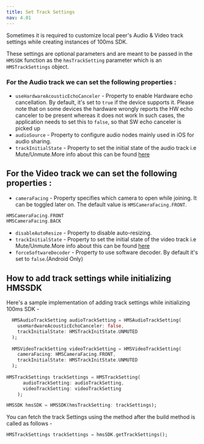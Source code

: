 ```yaml
---
title: Set Track Settings
nav: 4.01
---
```


Sometimes it is required to customize local peer's Audio & Video track settings while creating instances of 100ms SDK.

These settings are optional parameters and are meant to be passed in the `HMSSDK` function as the `hmsTrackSetting` parameter which is an `HMSTrackSettings` object.

### For the Audio track we can set the following properties :

- `useHardwareAcousticEchoCanceler` - Property to enable Hardware echo cancellation. By default, it's set to `true` if the device supports it.
  Please note that on some devices the hardware wrongly reports the HW echo canceler to be present whereas it does not work
  In such cases, the application needs to set this to `false`, so that SW echo canceler is picked up
- `audioSource` - Property to configure audio nodes mainly used in iOS for audio sharing.
- `trackInitialState` - Property to set the initial state of the audio track i.e Mute/Unmute.More info about this can be found [here](../features/join-with-muted-audio-video)

## For the Video track we can set the following properties : 

- `cameraFacing` - Property specifies which camera to open while joining. It can be toggled later on. The default value is `HMSCameraFacing.FRONT`.

```dart
HMSCameraFacing.FRONT
HMSCameraFacing.BACK
```

- `disableAutoResize` - Property to disable auto-resizing.
- `trackInitialState` - Property to set the initial state of the video track i.e Mute/Unmute.More info about this can be found [here](../features/join-with-muted-audio-video)
- `forceSoftwareDecoder` - Property to use software decoder. By default it's set to `false`.(Android Only)

## How to add track settings while initializing HMSSDK 

Here's a sample implementation of adding track settings while initializing 100ms SDK -

```dart
  HMSAudioTrackSetting audioTrackSetting = HMSAudioTrackSetting(
    useHardwareAcousticEchoCanceler: false,
    trackInitialState: HMSTrackInitState.UNMUTED
  );
  
  HMSVideoTrackSetting videoTrackSetting = HMSVideoTrackSetting(                                
    cameraFacing: HMSCameraFacing.FRONT,
    trackInitialState: HMSTrackInitState.UNMUTED
  );
  
HMSTrackSettings trackSettings = HMSTrackSetting(
      audioTrackSetting: audioTrackSetting,
      videoTrackSetting: videoTrackSetting
    );

HMSSDK hmsSDK = HMSSDK(hmsTrackSetting: trackSettings);
```

You can fetch the track Settings using the method after the build method is called as follows - 
```dart
HMSTrackSettings trackSettings = hmsSDK.getTrackSettings();
```

